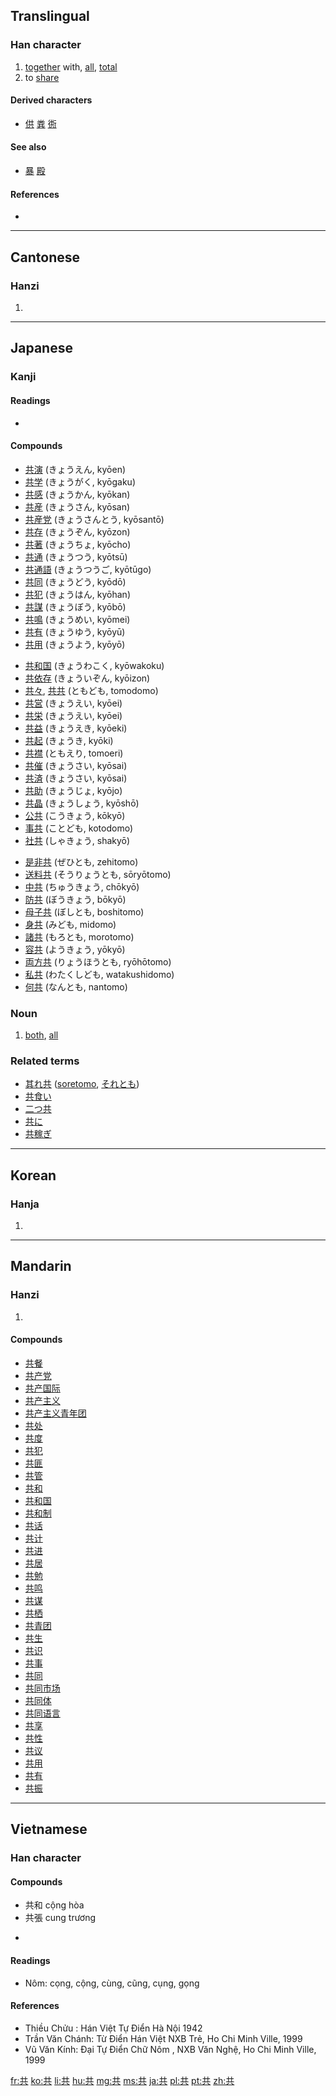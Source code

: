 ==Translingual==
{{stroke order|strokes=6}}

===Han character===
{{Han char|rn=12|rad=八|as=04|sn=6|four=4480<sub>1</sub>|canj=廿金 (TC)|ids=⿱[[龷]][[八]]}}

# [[together]] with, [[all]], [[total]]
# to [[share]]

====Derived characters====
* [[供]] [[粪]] [[衖]]

====See also====
* [[暴]] [[殿]]<!-- does the left side exist independently? -->

====References====
* {{Han ref|kx=0127.050|dkj=01458|dj=0283.060|hdz=10243.020|uh=5171|ud=20849|bh=A640|bd=42560}}

----

==Cantonese==

===Hanzi===
{{yue-hanzi|jyut=|y=gung6}}

# {{defn|lang=yue|sort=八04}}

----

==Japanese==
{{ja-see-also|-共}} 

===Kanji===
{{ja-kanji|grade=4|rs=八04}}

====Readings====
* {{ja-readings|on=[[きょう]] (kyō)|kun=[[とも]] (tomo), [[ともに]] (tomoni), [[ども]] (domo)}}

====Compounds====
{{top3}}
* [[共演]] (きょうえん, kyōen)
* [[共学]] (きょうがく, kyōgaku)
* [[共感]] (きょうかん, kyōkan)
* [[共産]] (きょうさん, kyōsan)
* [[共産党]] (きょうさんとう, kyōsantō)
* [[共存]] (きょうぞん, kyōzon)
* [[共著]] (きょうちょ, kyōcho)
* [[共通]] (きょうつう, kyōtsū)
* [[共通語]] (きょうつうご, kyōtūgo)
* [[共同]] (きょうどう, kyōdō)
* [[共犯]] (きょうはん, kyōhan)
* [[共謀]] (きょうぼう, kyōbō)
* [[共鳴]] (きょうめい, kyōmei)
* [[共有]] (きょうゆう, kyōyū)
* [[共用]] (きょうよう, kyōyō)
{{mid3}}
* [[共和国]] (きょうわこく, kyōwakoku)
* [[共依存]] (きょういぞん, kyōizon)
* [[共々]], [[共共]] (ともども, tomodomo)
* [[共営]] (きょうえい, kyōei)
* [[共栄]] (きょうえい, kyōei)
* [[共益]] (きょうえき, kyōeki)
* [[共起]] (きょうき, kyōki)
* [[共襟]] (ともえり, tomoeri)
* [[共催]] (きょうさい, kyōsai)
* [[共済]] (きょうさい, kyōsai)
* [[共助]] (きょうじょ, kyōjo)
* [[共晶]] (きょうしょう, kyōshō)
* [[公共]] (こうきょう, kōkyō)
* [[事共]] (ことども, kotodomo)
* [[社共]] (しゃきょう, shakyō)
{{mid3}}
* [[是非共]] (ぜひとも, zehitomo)
* [[送料共]] (そうりょうとも, sōryōtomo)
* [[中共]] (ちゅうきょう, chōkyō)
* [[防共]] (ぼうきょう, bōkyō)
* [[母子共]] (ぼしとも, boshitomo)
* [[身共]] (みども, midomo)
* [[諸共]] (もろとも, morotomo)
* [[容共]] (ようきょう, yōkyō)
* [[両方共]] (りょうほうとも, ryōhōtomo)
* [[私共]] (わたくしども, watakushidomo)
* [[何共]] (なんとも, nantomo)
{{bottom}}

===Noun===
{{ja-noun|k|hira=とも|rom=tomo}}

# [[both]], [[all]]

===Related terms===
* [[其れ共]] ([[soretomo]], [[それとも]])
* [[共食い]]
* [[二つ共]]
* [[共に]]
* [[共稼ぎ]]

----

==Korean==

===Hanja===
{{ko-hanja|hangeul=공|rv=gong|mr=kong}}

# {{defn|lang=ko|sort=八04}}

----

==Mandarin==

===Hanzi===
{{cmn-hanzi|pin=[[gòng]] ([[gong4]])|wg=kung<sup>4</sup>}}

# {{defn|lang=cmn|sort=八04}}

====Compounds====
* [[共餐]]
* [[共产党]]
* [[共产国际]]
* [[共产主义]]
* [[共产主义青年团]]
* [[共处]]
* [[共度]]
* [[共犯]]
* [[共匪]]
* [[共管]]
* [[共和]]
* [[共和国]]
* [[共和制]]
* [[共话]]
* [[共计]]
* [[共进]]
* [[共居]]
* [[共勉]]
* [[共鸣]]
* [[共谋]]
* [[共栖]]
* [[共青团]]
* [[共生]]
* [[共识]]
* [[共事]]
* [[共同]]
* [[共同市场]]
* [[共同体]]
* [[共同语言]]
* [[共享]]
* [[共性]]
* [[共议]]
* [[共用]]
* [[共有]]
* [[共振]]

----

==Vietnamese==

===Han character===
{{vi-hantu|[[cộng]], [[cung]], [[cụng]], [[cùng]], [[gọng]], [[cọng]], [[cũng]]|rs=八04}}

====Compounds====
* 共和 cộng hòa
* 共張 cung trương

* {{defn|lang=vi|sort=八04}}

====Readings====
* Nôm: cọng, cộng, cùng, cũng, cụng, gọng

====References====
* Thiều Chửu : Hán Việt Tự Điển  Hà Nội 1942
* Trần Văn Chánh: Từ Điển Hán Việt NXB Trẻ, Ho Chi Minh Ville, 1999
* Vũ Văn Kính: Đại Tự Điển Chữ Nôm , NXB Văn Nghệ, Ho Chi Minh Ville, 1999

[[fr:共]]
[[ko:共]]
[[li:共]]
[[hu:共]]
[[mg:共]]
[[ms:共]]
[[ja:共]]
[[pl:共]]
[[pt:共]]
[[zh:共]]
